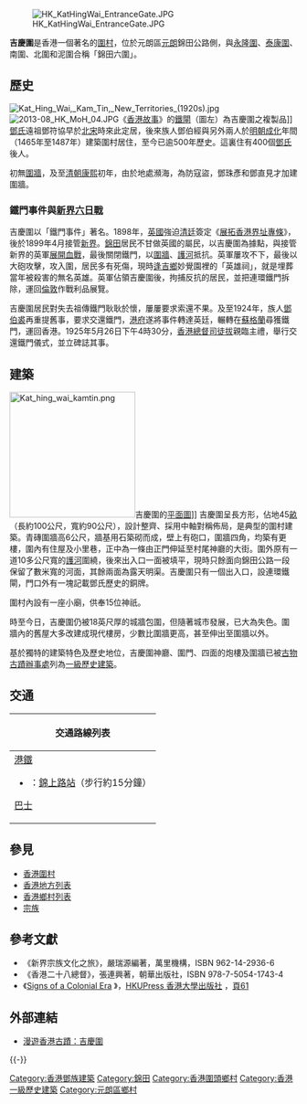 [[File:HK_KatHingWai_EntranceGate.JPG|thumb]]

'''吉慶圍'''是香港一個著名的[[香港圍村|圍村]]，位於元朗區[[元朗|元朗]]錦田公路側，與[[永隆圍|永隆圍]]、[[泰康圍|泰康圍]]、南圍、北圍和泥圍合稱「錦田六圍」。

==歷史==
[[File:Kat_Hing_Wai,_Kam_Tin,_New_Territories_(1920s).jpg|thumb]]
[[File:2013-08_HK_MoH_04.JPG|thumb]]《[[香港故事_(展覽)|香港故事]]》的[[鐵閘|鐵閘]]（圖左）為吉慶圍之複製品]]
[[新界五大氏族#錦田鄧氏|鄧氏]]遠祖鄧符協早於[[北宋|北宋]]時來此定居，後來族人鄧伯經與另外兩人於[[明朝|明朝]][[成化|成化]]年間（1465年至1487年）建築圍村居住，至今已逾500年歷史。這裏住有400個[[鄧氏|鄧氏]]後人。

初無[[圍牆|圍牆]]，及至[[清朝|清朝]][[康熙|康熙]]初年，由於地處瀕海，為防寇盜，鄧珠彥和鄧直見才加建圍牆。

===鐵門事件與[[新界六日戰|新界六日戰]]===
吉慶圍以「鐵門事件」著名。1898年，[[英國|英國]]強迫[[清廷|清廷]]簽定《[[展拓香港界址專條|展拓香港界址專條]]》，後於1899年4月接管[[新界|新界]]。[[錦田|錦田]]居民不甘做英國的屬民，以吉慶圍為據點，與接管新界的英軍[[新界六日戰|展開血戰]]，最後關閉鐵門，以[[圍牆|圍牆]]、[[護城河|護河]]抵抗。英軍屢攻不下，最後以大砲攻擊，攻入圍，居民多有死傷，現時[[逢吉鄉|逢吉鄉]]妙覺園裡的「英雄祠」，就是埋葬當年被殺害的無名英雄。英軍佔領吉慶圍後，拘捕反抗的居民，並把連環鐵門拆除，運回[[倫敦|倫敦]]作戰利品展覽。

吉慶圍居民對失去祖傳鐵門耿耿於懷，屢屢要求索還不果。及至1924年，族人[[鄧伯裘|鄧伯裘]]再重提舊事，要求交還鐵門，[[港英政府|港府]]遂將事件轉達英廷，輾轉在[[蘇格蘭|蘇格蘭]]尋獲鐵門，運回香港。1925年5月26日下午4時30分，[[香港總督|香港總督]][[司徒拔|司徒拔]]親臨主禮，舉行交還鐵門儀式，並立碑誌其事。

==建築==
[[File:Kat_hing_wai_kamtin.png|220px]]吉慶圍的[[平面圖|平面圖]]]]
吉慶圍呈長方形，佔地45[[畝|畝]]（長約100公尺，寬約90公尺），設計整齊、採用中軸對稱佈局，是典型的圍村建築。青磚圍牆高6公尺，牆基用石築砌而成，壁上有砲口，圍牆四角，均築有更樓，圍內有住屋及小里巷，正中為一條由正門伸延至村尾神廳的大街。圍外原有一道10多公尺寬的[[護城河|護河]]圍繞，後來出入口一面被填平，現時只餘面向錦田公路一段保留了數米寬的河面，其餘兩面為露天明渠。吉慶圍只有一個出入口，設連環鐵閘，門口外有一塊記載鄧氏歷史的銅牌。

圍村內設有一座小廟，供奉15位神祇。

時至今日，吉慶圍仍被18英尺厚的城牆包圍，但隨著城市發展，已大為失色。圍牆內的舊屋大多改建成現代樓房，少數比圍牆更高，甚至伸出至圍牆以外。

基於獨特的建築特色及歷史地位，吉慶圍神廳、圍門、四面的炮樓及圍牆已被[[古物古蹟辦事處|古物古蹟辦事處]]列為[[香港一級歷史建築列表|一級歷史建築]]。

==交通==
{| class="mw-collapsible mw-collapsed wikitable" style="background:white; margin: 0 auto; width: auto;" 
! 交通路線列表
|-
|
;[[港鐵|港鐵]]
*{{港鐵路線標誌|TML}}：[[錦上路站|錦上路站]]（步行約15分鐘）
;[[香港巴士|巴士]]
{{九龍新界巴士簡單列表|54|64K|77K|251B|251M}}{{大嶼山巴士簡單列表|E36P}}
|}

==參見==
*[[香港圍村|香港圍村]]
*[[香港地方列表|香港地方列表]]
*[[香港鄉村列表|香港鄉村列表]]
*[[宗族|宗族]]

==參考文獻==
* 《新界宗族文化之旅》，嚴瑞源編著，萬里機構，ISBN 962-14-2936-6
* 《香港二十八總督》，張連興著，朝華出版社，ISBN 978-7-5054-1743-4
* 《[http://www.hkupress.org/Common/Reader/Products/ShowProduct.jsp?Pid=1&Version=0&Cid=16&Charset=iso-8859-1&page=-1&key=9789622099449 Signs of a Colonial Era] {{Wayback|url=http://www.hkupress.org/Common/Reader/Products/ShowProduct.jsp?Pid=1&Version=0&Cid=16&Charset=iso-8859-1&page=-1&key=9789622099449 |date=20171018013117 }}》，[http://www.hkupress.org HKUPress 香港大學出版社] {{Wayback|url=http://www.hkupress.org/ |date=20210212025126 }}，[https://books.google.com.hk/books?id=DpOQrEVBcX4C&pg=PA61 頁61] {{Wayback|url=https://books.google.com.hk/books?id=DpOQrEVBcX4C&pg=PA61 |date=20171018013634 }}

==外部連結==
* {{zh-hk}} [https://web.archive.org/web/20090123164250/http://www2.hkedcity.net/citizen_files/ab/aw/tc6628/public_html/new_page_5.htm 漫遊香港古蹟：吉慶圍]

{{-}}
{{香港圍村}}
{{香港一級歷史建築}}

[[Category:香港鄧族建築|Category:香港鄧族建築]]
[[Category:錦田|Category:錦田]]
[[Category:香港圍頭鄉村|Category:香港圍頭鄉村]]
[[Category:香港一級歷史建築|Category:香港一級歷史建築]]
[[Category:元朗區鄉村|Category:元朗區鄉村]]
